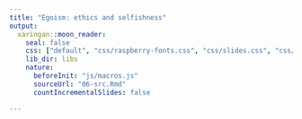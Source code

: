 ```yaml
---
title: "Egoism: ethics and selfishness"
output:
  xaringan::moon_reader:
    seal: false
    css: ["default", "css/raspberry-fonts.css", "css/slides.css", "css/raspberry.css"]
    lib_dir: libs
    nature:
      beforeInit: "js/macros.js" 
      sourceUrl: "06-src.Rmd"
      countIncrementalSlides: false

---
```

